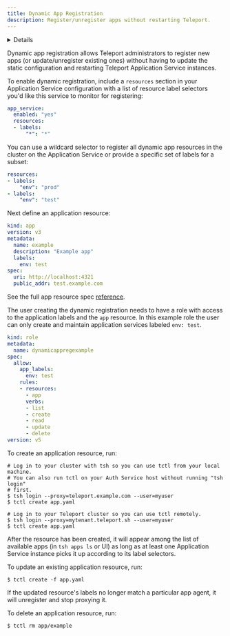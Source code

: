 ```yaml
---
title: Dynamic App Registration
description: Register/unregister apps without restarting Teleport.
---
```


<Details
  title="Version warning"
  opened={true}
  scope={["oss", "enterprise"]}
  scopeOnly={true}
  min="8.0"
>
  Dynamic app registration is available starting from Teleport `8.0`.
</Details>

Dynamic app registration allows Teleport administrators to register new apps
(or update/unregister existing ones) without having to update the static
configuration and restarting Teleport Application Service instances.

To enable dynamic registration, include a `resources` section in your Application
Service configuration with a list of resource label selectors you'd like this
service to monitor for registering:

```yaml
app_service:
  enabled: "yes"
  resources:
  - labels:
      "*": "*"
```

You can use a wildcard selector to register all dynamic app resources in the cluster
on the Application Service or provide a specific set of labels for a subset:

```yaml
resources:
- labels:
    "env": "prod"
- labels:
    "env": "test"
```

Next define an application resource:

```yaml
kind: app
version: v3
metadata:
  name: example
  description: "Example app"
  labels:
    env: test
spec:
  uri: http://localhost:4321
  public_addr: test.example.com
```

See the full app resource spec [reference](../reference.mdx#application-resource).

The user creating the dynamic registration needs to have a role with access to the
application labels and the `app` resource.  In this example role the user can only
create and maintain application services labeled `env: test`.
```yaml
kind: role
metadata:
  name: dynamicappregexample
spec:
  allow:
    app_labels:
      env: test
    rules:
    - resources:
      - app
      verbs:
      - list
      - create
      - read
      - update
      - delete
version: v5
```

To create an application resource, run:

<Tabs>
<TabItem scope={["oss", "enterprise"]} label="Self-Hosted">

```code
# Log in to your cluster with tsh so you can use tctl from your local machine.
# You can also run tctl on your Auth Service host without running "tsh login"
# first.
$ tsh login --proxy=teleport.example.com --user=myuser
$ tctl create app.yaml
```

</TabItem>
<TabItem scope={["cloud"]} label="Teleport Enterprise Cloud">

```code
# Log in to your Teleport cluster so you can use tctl remotely.
$ tsh login --proxy=mytenant.teleport.sh --user=myuser
$ tctl create app.yaml
```

</TabItem>

</Tabs>


After the resource has been created, it will appear among the list of available
apps (in `tsh apps ls` or UI) as long as at least one Application Service
instance picks it up according to its label selectors.

To update an existing application resource, run:

```code
$ tctl create -f app.yaml
```

If the updated resource's labels no longer match a particular app agent, it
will unregister and stop proxying it.

To delete an application resource, run:

```code
$ tctl rm app/example
```
